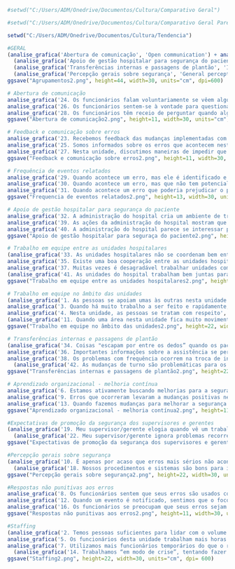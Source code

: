 ```r
#setwd("C:/Users/ADM/Onedrive/Documentos/Cultura/Comparativo Geral")

#setwd("C:/Users/ADM/Onedrive/Documentos/Cultura/Comparativo Geral Pareado")

setwd("C:/Users/ADM/Onedrive/Documentos/Cultura/Tendencia")
```

```r
#GERAL
(analise_grafica('Abertura de comunicação', 'Open communication') + analise_grafica('Feedback e comunicação sobre erros', 'Feedback and communication about errors') + analise_grafica('Frequência de eventos relatados', 'Frequency of reported events')) /
  (analise_grafica('Apoio de gestão hospitalar para segurança do paciente', 'Hospital management support for patient safety') + analise_grafica('Trabalho em equipe entre as unidades hospitalares', 'Teamwork between hospital units') + analise_grafica('Trabalho em equipe no âmbito das unidades', 'Teamwork within units')) /
  (analise_grafica('Transferências internas e passagens de plantão', 'Internal transfers and shift changes') + analise_grafica('Aprendizado organizacional - melhoria contínua', 'Organizational learning - continuous improvement') + analise_grafica('Expectativas de promoção da segurança dos supervisores e gerentes', 'Expectations for promoting safety by supervisors and managers')) /
  (analise_grafica('Percepção gerais sobre segurança', 'General perceptions about safety') + analise_grafica('Respostas não punitivas aos erros', 'Non-punitive responses to errors') + analise_grafica('Staffing', 'Staffing'))
ggsave("Agrupamentos2.png", height=44, width=30, units="cm", dpi=600)

# Abertura de comunicação
analise_grafica('24. Os funcionários falam voluntariamente se vêem algo que possa afetar negativamente o atendimento aos pacientes', '24. Employees voluntarily speak up if they see something that may negatively affect patient care') + 
analise_grafica('26. Os funcionários sentem-se à vontade para questionar decisões ou ações dos que têm mais autoridade', '26. Staff feel free to question the decisions or actions of those with more authority') + 
analise_grafica('28. Os funcionários têm receio de perguntar quando algo não parece certo', '28. Staff are afraid to ask when something does not look right')
ggsave("Abertura de comunicação2.png", height=11, width=30, units="cm", dpi= 600)

# Feedback e comunicação sobre erros
analise_grafica('23. Recebemos feedback das mudanças implementadas com base nos eventos notificados', '23. We are given feedback about changes put into place based on event reports') +
analise_grafica('25. Somos informados sobre os erros que acontecem nesta unidade', '25. We are informed about errors that happen in this unit') +
analise_grafica('27. Nesta unidade, discutimos maneiras de impedir que os erros tornem a acontecer', '27. In this unit, we discuss ways to prevent errors from happening again')
ggsave("Feedback e comunicação sobre erros2.png", height=11, width=30, units="cm", dpi= 600)

# Frequência de eventos relatados
analise_grafica('29. Quando acontece um erro, mas ele é identificado e corrigido antes de afetar o paciente, com que frequência é notificado?', '29. When a mistake is made, but is caught and corrected before affecting the patient, how often is this reported?') +
analise_grafica('30. Quando acontece um erro, mas que não tem potencial de dano ao paciente, com que frequência é notificado?', '30. When a mistake is made, but has no potential to harm the patient, how often is this reported?') +
analise_grafica('31. Quando acontece um erro que poderia prejudicar o paciente, mas isto não ocorreu, com que frequência é notificado?', '31. When a mistake is made that could harm the patient, but does not, how often is this reported?')
ggsave("Frequencia de eventos relatados2.png", height=13, width=30, units="cm", dpi= 600)

# Apoio de gestão hospitalar para segurança do paciente
analise_grafica('32. A administração do hospital cria um ambiente de trabalho que promove a segurança do paciente', '32. Hospital management supports my daily efforts to keep patients safe') +
analise_grafica('39. As ações da administração do hospital mostram que a segurança do paciente é uma prioridade máxima', '39. Hospital management is doing a good job of keeping patient safety a top priority') +
analise_grafica('40. A administração do hospital parece se interessar pela segurança do paciente apenas quando acontece um evento adverso', '40. Hospital management seems interested in patient safety only after an adverse event happens')
ggsave("Apoio de gestão hospitalar para seguraça do paciente2.png", height=11, width=30, units="cm", dpi= 600)

# Trabalho em equipe entre as unidades hospitalares
(analise_grafica('33. As unidades hospitalares não se coordenam bem entre si.', '33. Hospital units do not coordinate well with each other.') +
analise_grafica('35. Existe uma boa cooperação entre as unidades hospitalares que precisam trabalhar juntas', '35. There is good cooperation among hospital units that need to work together.') +
analise_grafica('37. Muitas vezes é desagradável trabalhar unidades com funcionários de outras unidades do hospital', '37. It is often unpleasant to work with staff from other hospital units.')) /
(analise_grafica('41. As unidades do hospital trabalham bem juntas para prestar o melhor atendimento aos pacientes', '41. Hospital units work well together to provide the best care for patients.') + ggplot() + ggplot())
ggsave("Trabalho em equipe entre as unidades hospitalares2.png", height=22, width=30, units="cm", dpi= 600)

# Trabalho em equipe no âmbito das unidades
(analise_grafica('1. As pessoas se apoiam umas às outras nesta unidade', '1. People support one another in this unit.') +
analise_grafica('3. Quando há muito trabalho a ser feito e rapidamente, trabalhamos juntos em equipe para realizar a tarefa', '3. When a lot of work needs to be done quickly, we work together as a team to get the work done.') +
analise_grafica('4. Nesta unidade, as pessoas se tratam com respeito', '4. In this unit, people treat each other with respect.')) /
(analise_grafica('11. Quando uma área nesta unidade fica muito movimentada, as demais ajudam', '11. When one area in this unit gets busy, others help out.') + ggplot() + ggplot())
ggsave("Trabalho em equipe no âmbito das unidades2.png", height=22, width=30, units="cm", dpi= 600)

# Transferências internas e passagens de plantão
(analise_grafica('34. Coisas "escapam por entre os dedos” quando os pacientes são transferidos de uma unidade para outra', '34. Things "fall through the cracks" when patients are transferred from one unit to another.') +
analise_grafica('36. Importantes informações sobre a assistência se perdem durante as mudanças de turno', '36. Important information about care gets lost during shift changes.') +
analise_grafica('38. Os problemas com frequência ocorrem na troca de informações entre as unidades do hospital', '38. Problems often occur in the exchange of information across hospital units.')) /
  (analise_grafica('42. As mudanças de turno são problemáticas para os pacientes deste Hospital', '42. Shift changes are problematic for patients in this Hospital.') + ggplot() + ggplot())
ggsave("Transferências internas e passagens de plantão2.png", height=22, width=30, units="cm", dpi= 600)

# Aprendizado organizacional - melhoria contínua
analise_grafica('6. Estamos ativamente buscando melhorias para a segurança do paciente', '6. We are actively working to improve patient safety.') +
analise_grafica('9. Erros que ocorreram levaram a mudanças positivas nesta unidade', '9. Mistakes have led to positive changes in this unit.') +
analise_grafica('13. Quando fazemos mudanças para melhorar a segurança do paciente, nós avaliamos sua efetividade', '13. When we make changes to improve patient safety, we evaluate their effectiveness.')
ggsave("Aprendizado organizacional - melhoria contínua2.png", height=11, width=30, units="cm", dpi= 600)

#Expectativas de promoção da segurança dos supervisores e gerentes
(analise_grafica('19. Meu supervisor/gerente elogia quando vê um trabalho feito de acordo com os procedimentos estabelecidos para a segurança do paciente.', '19. My supervisor/manager praises when seeing a job done according to the established procedures for patient safety.') + analise_grafica('20. Meu supervisor/gerente considera seriamente as sugestões dos funcionários para melhorar a segurança do paciente', '20. My supervisor/manager seriously considers employee suggestions to improve patient safety.') + analise_grafica('21. Sempre que a pressão aumenta, meu supervisor/gerente quer que trabalhemos mais rápido, mesmo que isto signifique tomar atalhos', '21. Whenever pressure increases, my supervisor/manager wants us to work faster, even if it means taking shortcuts.')) /
  (analise_grafica('22. Meu supervisor/gerente ignora problemas recorrentes na segurança do paciente', '22. My supervisor/manager ignores recurring patient safety issues.') + ggplot() + ggplot())
ggsave("Expectativas de promoção da segurança dos supervisores e gerentes2.png", height=22, width=30, units="cm", dpi= 600)

#Percepção gerais sobre segurança
(analise_grafica('10. É apenas por acaso que erros mais sérios não acontecem por aqui', '10. It is just by chance that more serious errors do not happen here.') + analise_grafica('15. A segurança do paciente nunca é sacrificada em prol de se trabalhar mais', '15. Patient safety is never sacrificed for the sake of working more.') + analise_grafica('17. Temos problemas com a segurança do paciente nesta unidade', '17. We have problems with patient safety in this unit.')) / 
  (analise_grafica('18. Nossos procedimentos e sistemas são bons para impedir que os erros aconteçam', '18. Our procedures and systems are good at preventing errors from happening.') + ggplot() + ggplot())
ggsave("Percepção gerais sobre segurança2.png", height=22, width=30, units="cm", dpi= 600)

#Respostas não punitivas aos erros
analise_grafica('8. Os funcionários sentem que seus erros são usados contra eles', '8. Staff feel that their mistakes are held against them.') +
analise_grafica('12. Quando um evento é notificado, sentimos que o foco se concentra no indivíduo, e não no problema', '12. When an event is reported, it feels as if the focus is on the person, not the issue.') +
analise_grafica('16. Os funcionários se preocupam que seus erros sejam registrados em seu arquivo funcional', '16. Staff worry that their mistakes are kept in their personnel file.')
ggsave("Respostas não punitivas aos erros2.png", height=11, width=30, units="cm", dpi= 600)

#Staffing
(analise_grafica('2. Temos pessoas suficientes para lidar com o volume de trabalho', '2. We have enough staff to handle the workload.') +
analise_grafica('5. Os funcionários desta unidade trabalham mais horas do que o recomendado no atendimento a pacientes', '5. Staff in this unit work longer hours than is best for patient care.') +
analise_grafica('7. Utilizamos mais funcionários temporários do que o recomendado no atendimento a paciente', '7. We use more temporary staff than is best for patient care.')) /
  (analise_grafica('14. Trabalhamos “em modo de crise”, tentando fazer coisas demais, rápido demais', '14. We work in "crisis mode", trying to do too much, too quickly.') + ggplot() + ggplot())
ggsave("Staffing2.png", height=22, width=30, units="cm", dpi= 600)
```

